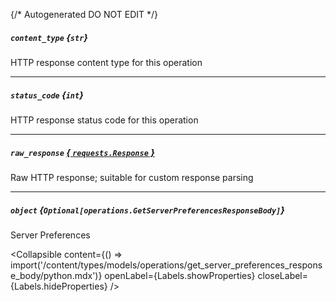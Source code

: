 {/* Autogenerated DO NOT EDIT  */}

##### `content_type` *{`str`}*
HTTP response content type for this operation

---
##### `status_code` *{`int`}*
HTTP response status code for this operation

---
##### `raw_response` [*{ `requests.Response` }*](https://requests.readthedocs.io/en/latest/api/#requests.Response)
Raw HTTP response; suitable for custom response parsing

---
##### `object` *{`Optional[operations.GetServerPreferencesResponseBody]`}*
Server Preferences

<Collapsible content={() => import('/content/types/models/operations/get_server_preferences_response_body/python.mdx')} openLabel={Labels.showProperties} closeLabel={Labels.hideProperties} />



